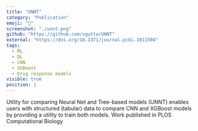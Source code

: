 ```yaml
---
title: "UNNT"
category: "Publication"
emoji: "📄"
screenshot: "./unnt.png"
github: "https://github.com/vgutta/UNNT"
external: "https://doi.org/10.1371/journal.pcbi.1011504"
tags:
  - ML
  - DL
  - CNN
  - XGBoost
  - Drug response models
visible: true
position: 1
---
```


Utility for comparing Neural Net and Tree-based models (UNNT) enables users with structured (tabular) data to compare CNN and XGBoost models by providing a utility to train both models.
Work published in PLOS Computational Biology
